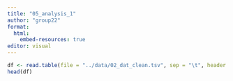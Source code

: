 ```yaml
---
title: "05_analysis_1"
author: "group22"
format:
  html:
    embed-resources: true
editor: visual
---
```


```r
df <- read.table(file = "../data/02_dat_clean.tsv", sep = "\t", header = TRUE)
head(df)
```
